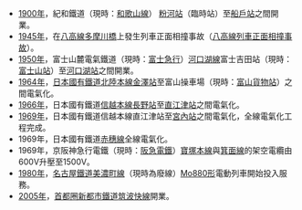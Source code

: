 *[[1900年|1900年]]，紀和鐵道（現時：[[和歌山線|和歌山線]]） [[粉河站|粉河站]]（臨時站）至[[船戶站|船戶站]]之間開業。
*[[1945年|1945年]]，在[[八高線|八高線]][[多摩川橋_(八高線)|多摩川橋]]上發生列車正面相撞事故（[[八高線列車正面相撞事故|八高線列車正面相撞事故]]）。
*[[1950年|1950年]]，富士山麓電氣鐵道（現時：[[富士急行|富士急行]]）[[富士急行線|河口湖線]]富士吉田站（現時：[[富士山站|富士山站]]）至[[河口湖站|河口湖站]]之間開業。
*[[1964年|1964年]]，[[日本國有鐵道|日本國有鐵道]][[北陸本線|北陸本線]][[金澤站|金澤站]]至富山操車場（現時：[[富山貨物站|富山貨物站]]）之間電氣化。
*[[1966年|1966年]]，日本國有鐵道[[信越本線|信越本線]][[長野站|長野站]]至[[直江津站|直江津站]]之間電氣化。
*[[1969年|1969年]]，日本國有鐵道信越本線直江津站至[[宮內站_(新潟縣)|宮內站]]之間電氣化，全線電氣化工程完成。
*1969年，日本國有鐵道[[赤穗線|赤穗線]]全線電氣化。
*1969年，京阪神急行電鐵（現時：[[阪急電鐵|阪急電鐵]]）[[阪急寶塚本線|寶塚本線]]與[[阪急箕面線|箕面線]]的架空電纜由600V升壓至1500V。
*[[1980年|1980年]]，[[名古屋鐵道|名古屋鐵道]][[美濃町線|美濃町線]]（現時為廢線）[[名鐵Mo880形電動列車|Mo880形]]電動列車開始投入服務。
*[[2005年|2005年]]，[[首都圈新都市鐵道|首都圈新都市鐵道]][[筑波快線|筑波快線]]開業。